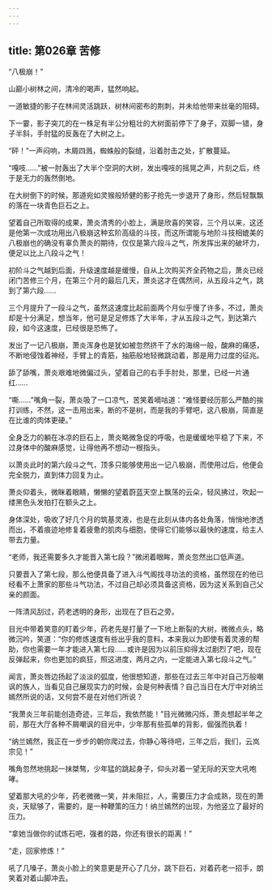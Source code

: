```yaml
---
---
---
```

title: 第026章 苦修
---



“八极崩！”

山巅小树林之间，清冷的喝声，猛然响起。

一道敏捷的影子在林间灵活跳跃，树林间密布的荆刺，并未给他带来丝毫的阻碍。

下一霎，影子突兀的在一株足有半公分粗壮的大树面前停下了身子，双脚一错，身子半斜，手肘猛的反轰在了大树之上。

“砰！”一声闷响，木屑四溅，蜘蛛般的裂缝，沿着肘击之处，扩散蔓延。

“嘎吱……”被一肘轰出了大半个空洞的大树，发出嘎吱的摇晃之声，片刻之后，终于是无力的轰然倒地。

在大树倒下的时候，那道宛如灵猴般矫健的影子抢先一步退开了身形，然后轻飘飘的落在一块青色巨石之上。

望着自己所取得的成果，萧炎清秀的小脸上，满是欣喜的笑容，三个月以来，这还是他第一次成功用出八极崩这种玄阶高级的斗技，而这所谓能与地阶斗技相媲美的八极崩也的确没有辜负萧炎的期待，仅仅是第六段斗之气，所发挥出来的破坏力，便足以比上八段斗之气！

初阶斗之气越到后面，升级速度越是缓慢，自从上次购买齐全药物之后，萧炎已经闭门苦修三个月，在第三个月的最后几天，萧炎这才在偶然间，从五段斗之气，跳到了第六段……

三个月提升了一段斗之气，虽然这速度比起前面两个月似乎慢了许多，不过，萧炎却是十分满足，想当年，他可是足足修炼了大半年，才从五段斗之气，到达第六段，如今这速度，已经很是恐怖了。

发出了一记八极崩，萧炎浑身也是犹如被忽然挤干了水的海绵一般，酸麻的痛感，不断地侵蚀着神经，手臂上的青筋，抽筋般地轻微跳动着，那是用力过度的征兆。

舔了舔嘴，萧炎艰难地微偏过头，望着自己的右手手肘处，那里，已经一片通红……

“嘶……”嘴角一裂，萧炎吸了一口凉气，苦笑着嘀咕道：“难怪要经历那么严酷的挨打训练，不然，这一击用出来，断的不是树，而是我的手臂吧，这八极崩，简直是在比谁的肉体更硬。”

全身乏力的躺在冰凉的巨石上，萧炎略微急促的呼吸，也是缓缓地平稳了下来，不过身体中的酸麻感觉，让得他再不想动一根指头。

以萧炎此时的第六段斗之气，顶多只能够使用出一记八极崩，而使用过后，他便会完全脱力，直到体力回复为止。

萧炎仰着头，微眯着眼睛，懒懒的望着蔚蓝天空上飘荡的云朵，轻风拂过，吹起一缕黑色头发拍打在额头之上。

身体深处，吸收了好几个月的筑基灵液，也是在此刻从体内各处角落，悄悄地渗透而出，不着痕迹地修复着疲惫的肌肉与细胞，使得它们能够以最快的速度，给主人带去力量。

“老师，我还需要多久才能晋入第七段？”微闭着眼眸，萧炎忽然出口低声道。

只要晋入了第七段，那么他便具备了进入斗气阁找寻功法的资格，虽然现在的他已经看不上萧家的那些斗气功法，不过自己却必须具备这资格，因为这关系到自己父亲的颜面。

一阵清风刮过，药老透明的身形，出现在了巨石之旁。

目光中带着笑意的盯着少年，药老先是打量了一下地上断裂的大树，微微点头，略微沉吟，笑道：“你的修炼速度有些出乎我的意料，本来我以为即使有着灵液的帮助，你也需要一年才能进入第七段……或许是因为以前压抑得太过剧烈了吧，现在反弹起来，你也更加的疯狂，照这进度，两月之内，一定能进入第七段斗之气。”

闻言，萧炎唇边扬起了淡淡的弧度，他很想知道，那些在过去三年中对自己万般嘲讽的族人，当看见自己展现实力的时候，会是何种表情？自己当日在大厅中对纳兰嫣然所说的话，又何尝不是在对他们所说？

“我萧炎三年前能创造奇迹，三年后，我依然能！”目光微微闪烁，萧炎想起半年之前，那在大厅各种不屑嘲讽的目光中，少年那有些孤单的背影，倔强而执着！

“纳兰嫣然，我正在一步步的朝你爬过去，你静心等待吧，三年之后，我们，云岚宗见！”

嘴角忽然地挑起一抹桀骜，少年猛的跳起身子，仰头对着一望无际的天空大吼咆哮。

望着那大吼的少年，药老微微一笑，并未阻拦，人，需要压力才会成熟，现在的萧炎，天赋够了，需要的，是一种鞭策的压力！纳兰嫣然的出现，为他竖立了最好的压力。

“拿她当做你的试炼石吧，强者的路，你还有很长的距离！”

“走，回家修炼！”

吼了几嗓子，萧炎小脸上的笑意更是开心了几分，跳下巨石，对着药老一招手，朗笑着对着山脚冲去。